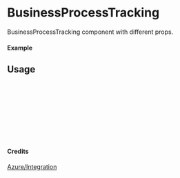 
<Meta of={BusinessProcessTracking} title="Azure/Integration/BusinessProcessTracking" />

# BusinessProcessTracking

BusinessProcessTracking component with different props.

#### Example

<Canvas of={BusinessProcessTracking.Primary} />

## Usage

```ts
import { BusinessProcessTracking } from "yadl-ui";

const Example = () => {
  return (
      <BusinessProcessTracking />
  );
};

export default Example;
```

#### Credits
[Azure/Integration](https://learn.microsoft.com/en-us/azure/architecture/icons/)

